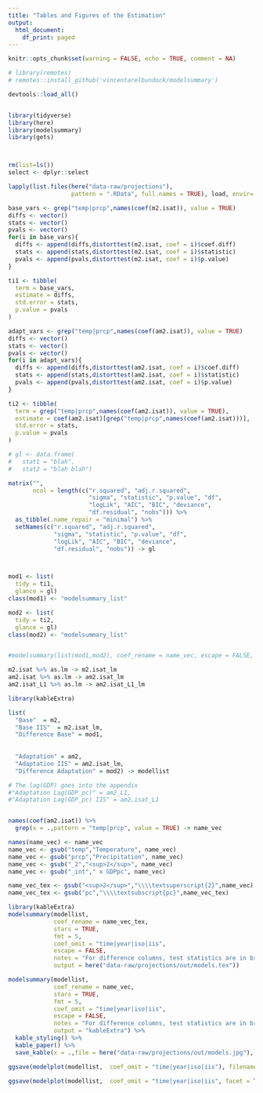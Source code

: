 ```yaml
---
title: "Tables and Figures of the Estimation"
output:
  html_document:
    df_print: paged
---
```


```r
knitr::opts_chunk$set(warning = FALSE, echo = TRUE, comment = NA)
```

```r
# library(remotes)
# remotes::install_github('vincentarelbundock/modelsummary')

devtools::load_all()


library(tidyverse)
library(here)
library(modelsummary)  
library(gets)



rm(list=ls())
select <- dplyr::select
```


```r
lapply(list.files(here("data-raw/projections"),
                  pattern = ".RData", full.names = TRUE), load, envir=.GlobalEnv)
```



```r
base_vars <- grep("temp|prcp",names(coef(m2.isat)), value = TRUE)
diffs <- vector()
stats <- vector()
pvals <- vector()
for(i in base_vars){
  diffs <- append(diffs,distorttest(m2.isat, coef = i)$coef.diff)
  stats <- append(stats,distorttest(m2.isat, coef = i)$statistic)
  pvals <- append(pvals,distorttest(m2.isat, coef = i)$p.value)
}

ti1 <- tibble(
  term = base_vars,
  estimate = diffs,
  std.error = stats,
  p.value = pvals
)

adapt_vars <- grep("temp|prcp",names(coef(am2.isat)), value = TRUE)
diffs <- vector()
stats <- vector()
pvals <- vector()
for(i in adapt_vars){
  diffs <- append(diffs,distorttest(am2.isat, coef = i)$coef.diff)
  stats <- append(stats,distorttest(am2.isat, coef = i)$statistic)
  pvals <- append(pvals,distorttest(am2.isat, coef = i)$p.value)
}

ti2 <- tibble(
  term = grep("temp|prcp",names(coef(am2.isat)), value = TRUE),
  estimate = coef(am2.isat)[grep("temp|prcp",names(coef(am2.isat)))],
  std.error = stats,
  p.value = pvals
)
```


```r
# gl <- data.frame(
#   stat1 = "blah",
#   stat2 = "blah blah")

matrix("",
       ncol = length(c("r.squared", "adj.r.squared", 
                       "sigma", "statistic", "p.value", "df", 
                       "logLik", "AIC", "BIC", "deviance", 
                       "df.residual", "nobs"))) %>% 
  as_tibble(.name_repair = "minimal") %>% 
  setNames(c("r.squared", "adj.r.squared", 
             "sigma", "statistic", "p.value", "df", 
             "logLik", "AIC", "BIC", "deviance", 
             "df.residual", "nobs")) -> gl



mod1 <- list(
  tidy = ti1,
  glance = gl)
class(mod1) <- "modelsummary_list"

mod2 <- list(
  tidy = ti2,
  glance = gl)
class(mod2) <- "modelsummary_list"


#modelsummary(list(mod1,mod2), coef_rename = name_vec, escape = FALSE, stars = TRUE)

```




```r
m2.isat %>% as.lm -> m2.isat_lm
am2.isat %>% as.lm -> am2.isat_lm
am2.isat_L1 %>% as.lm -> am2.isat_L1_lm
```






```r
library(kableExtra)

list(
  "Base"  = m2,
  "Base IIS"  = m2.isat_lm,
  "Difference Base" = mod1,
  
  
  "Adaptation" = am2, 
  "Adaptation IIS" = am2.isat_lm,
  "Difference Adaptation" = mod2) -> modellist

# The lag(GDP) goes into the appendix  
#"Adaptation Lag(GDP_pc)" = am2_L1, 
#"Adaptation Lag(GDP_pc) IIS" = am2.isat_L1


names(coef(am2.isat)) %>% 
  grep(x = .,pattern = "temp|prcp", value = TRUE) -> name_vec

names(name_vec) <- name_vec
name_vec <- gsub("temp","Temperature", name_vec)
name_vec <- gsub("prcp","Precipitation", name_vec)
name_vec <- gsub("_2","<sup>2</sup>", name_vec)
name_vec <- gsub("_int"," x GDPpc", name_vec)

name_vec_tex <- gsub("<sup>2</sup>","\\\\textsuperscript{2}",name_vec)
name_vec_tex <- gsub("pc","\\\\textsubscript{pc}",name_vec_tex)

```


```r
library(kableExtra)
modelsummary(modellist,
             coef_rename = name_vec_tex,
             stars = TRUE, 
             fmt = 5,
             coef_omit = "time|year|iso|iis", 
             escape = FALSE, 
             notes = "For difference columns, test statistics are in brackets. Standard Errors in brackets of the other columns.",
             output = here("data-raw/projections/out/models.tex"))

modelsummary(modellist,
             coef_rename = name_vec,
             stars = TRUE, 
             fmt = 5,
             coef_omit = "time|year|iso|iis", 
             escape = FALSE, 
             notes = "For difference columns, test statistics are in brackets. Standard Errors in brackets of the other columns.",
             output = "kableExtra") %>% 
  kable_styling() %>% 
  kable_paper() %>% 
  save_kable(x = .,file = here("data-raw/projections/out/models.jpg"), zoom = 2) 
```

```r

ggsave(modelplot(modellist,  coef_omit = "time|year|iso|iis"), filename = here("data-raw/projections/out/coefficientplot.jpg"))

ggsave(modelplot(modellist,  coef_omit = "time|year|iso|iis", facet = TRUE), filename = here("data-raw/projections/out/coefficientplot_facet.jpg"))

```


